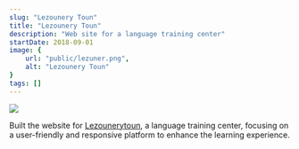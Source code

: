 ```yaml
---
slug: "Lezounery Toun"
title: "Lezounery Toun"
description: "Web site for a language training center"
startDate: 2018-09-01
image: {
    url: "public/lezuner.png",
    alt: "Lezounery Toun"
}
tags: []
---
```


![](public/lezuner.png)

Built the website for <a href="https://www.lezounerytoun.com" target="_blank">Lezounerytoun</a>, a language training center, focusing on a user-friendly and responsive platform to enhance the learning experience.
